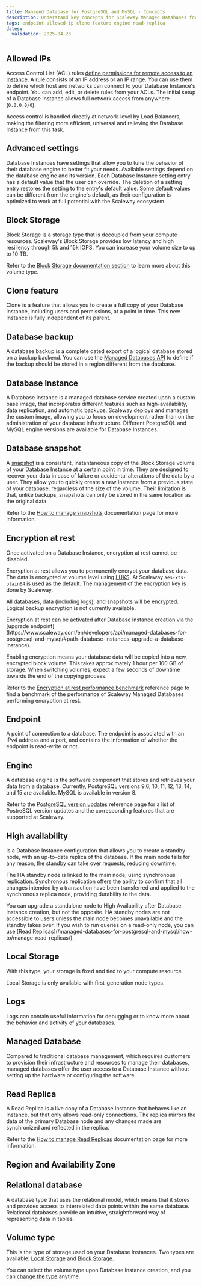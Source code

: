 ```yaml
---
title: Managed Database for PostgreSQL and MySQL - Concepts
description: Understand key concepts for Scaleway Managed Databases for PostgreSQL and MySQL.
tags: endpoint allowed-ip clone-feature engine read-replica
dates:
  validation: 2025-04-23
---
```



## Allowed IPs

Access Control List (ACL) rules [define permissions for remote access to an Instance](/managed-databases-for-postgresql-and-mysql/how-to/manage-allowed-ip-addresses/). A rule consists of an IP address or an IP range. You can use them to define which host and networks can connect to your Database Instance's endpoint. You can add, edit, or delete rules from your ACLs. The initial setup of a Database Instance allows full network access from anywhere (`0.0.0.0/0`).

Access control is handled directly at network-level by Load Balancers, making the filtering more efficient, universal and relieving the Database Instance from this task.

## Advanced settings

Database Instances have settings that allow you to tune the behavior of their database engine to better fit your needs. Available settings depend on the database engine and its version. Each Database Instance setting entry has a default value that the user can override. The deletion of a setting entry restores the setting to the entry's default value. Some default values can be different from the engine's default, as their configuration is optimized to work at full potential with the Scaleway ecosystem.

## Block Storage

Block Storage is a storage type that is decoupled from your compute resources. Scaleway's Block Storage provides low latency and high resiliency through 5k and 15k IOPS. You can increase your volume size to up to 10 TB.

Refer to the [Block Storage documentation section](/block-storage/concepts/) to learn more about this volume type.

## Clone feature

Clone is a feature that allows you to create a full copy of your Database Instance, including users and permissions, at a point in time. This new Instance is fully independent of its parent.

## Database backup

A database backup is a complete dated export of a logical database stored on a backup backend. You can use the [Managed Databases API](https://www.scaleway.com/en/developers/api/managed-databases-for-postgresql-and-mysql/#path-backups-create-a-database-backup) to define if the backup should be stored in a region different from the database.

## Database Instance

A Database Instance is a managed database service created upon a custom base image, that incorporates different features such as high-availability, data replication, and automatic backups. Scaleway deploys and manages the custom image, allowing you to focus on development rather than on the administration of your database infrastructure. Different PostgreSQL and MySQL engine versions are available for Database Instances.

## Database snapshot

A [snapshot](/managed-databases-for-postgresql-and-mysql/how-to/manage-snapshots/) is a consistent, instantaneous copy of the Block Storage volume of your Database Instance at a certain point in time. They are designed to recover your data in case of failure or accidental alterations of the data by a user. They allow you to quickly create a new Instance from a previous state of your database, regardless of the size of the volume. Their limitation is that, unlike backups, snapshots can only be stored in the same location as the original data.

Refer to the [How to manage snapshots](/managed-databases-for-postgresql-and-mysql/how-to/manage-snapshots/) documentation page for more information.

## Encryption at rest

<Message type="important">
Once activated on a Database Instance, encryption at rest cannot be disabled.
</Message>

Encryption at rest allows you to permanently encrypt your database data. The data is encrypted at volume level using [LUKS](https://en.wikipedia.org/wiki/Linux_Unified_Key_Setup). At Scaleway `aes-xts-plain64` is used as the default. The management of the encryption key is done by Scaleway.

All databases, data (including logs), and snapshots will be encrypted. Logical backup encryption is not currently available.

<Message type="note">
Encryption at rest can be activated after Database Instance creation via the [upgrade endpoint](https://www.scaleway.com/en/developers/api/managed-databases-for-postgresql-and-mysql/#path-database-instances-upgrade-a-database-instance).
</Message>

Enabling encryption means your database data will be copied into a new, encrypted block volume. This takes approximately 1 hour per 100 GB of storage. When switching volumes, expect a few seconds of downtime towards the end of the copying process.

Refer to the [Encryption at rest performance benchmark](/managed-databases-for-postgresql-and-mysql/how-to/manage-snapshots/) reference page to find a benchmark of the performance of Scaleway Managed Databases performing encryption at rest.

## Endpoint

A point of connection to a database. The endpoint is associated with an IPv4 address and a port, and contains the information of whether the endpoint is read-write or not.

## Engine

A database engine is the software component that stores and retrieves your data from a database. Currently, PostgreSQL versions 9.6, 10, 11, 12, 13, 14, and 15 are available. MySQL is available in version 8.

Refer to the [PostgreSQL version updates](/managed-databases-for-postgresql-and-mysql/reference-content/pg-version-updates/) reference page for a list of PostreSQL version updates and the corresponding features that are supported at Scaleway.


## High availability

Is a Database Instance configuration that allows you to create a standby node, with an up-to-date replica of the database. If the main node fails for any reason, the standby can take over requests, reducing downtime.

The HA standby node is linked to the main node, using synchronous replication. Synchronous replication offers the ability to confirm that all changes intended by a transaction have been transferred and applied to the synchronous replica node, providing durability to the data.

<Message type="important">
  You can upgrade a standalone node to High Availability after Database Instance creation, but not the opposite.
</Message>

<Message type="note">
  HA standby nodes are not accessible to users unless the main node becomes unavailable and the standby takes over. If you wish to run queries on a read-only node, you can use [Read Replicas](/managed-databases-for-postgresql-and-mysql/how-to/manage-read-replicas/).
</Message>

## Local Storage

With this type, your storage is fixed and tied to your compute resource.

<Message type="note">
  Local Storage is only available with first-generation node types.
</Message>

## Logs

Logs can contain useful information for debugging or to know more about the behavior and activity of your databases.

## Managed Database

Compared to traditional database management, which requires customers to provision their infrastructure and resources to manage their databases, managed databases offer the user access to a Database Instance without setting up the hardware or configuring the software.

## Read Replica

A Read Replica is a live copy of a Database Instance that behaves like an Instance, but that only allows read-only connections. The replica mirrors the data of the primary Database node and any changes made are synchronized and reflected in the replica.

Refer to the [How to manage Read Replicas](/managed-databases-for-postgresql-and-mysql/how-to/manage-read-replicas/) documentation page for more information.


## Region and Availability Zone

<RegionAndAz />

## Relational database

A database type that uses the relational model, which means that it stores and provides access to interrelated data points within the same database. Relational databases provide an intuitive, straightforward way of representing data in tables.

## Volume type

This is the type of storage used on your Database Instances. Two types are available: [Local Storage](#local-storage) and [Block Storage](#block-storage).

You can select the volume type upon Database Instance creation, and you can [change the type](/managed-databases-for-postgresql-and-mysql/how-to/manage-volumes/) anytime.
